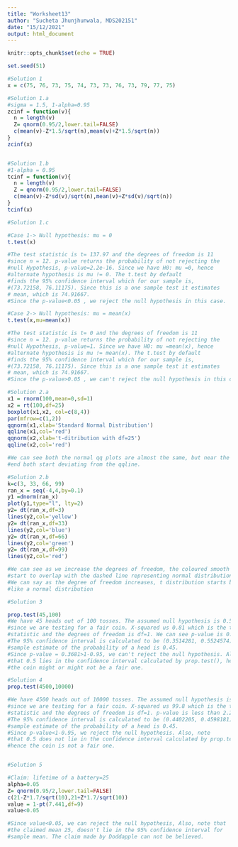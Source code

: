 ---
title: "Worksheet13"
author: "Sucheta Jhunjhunwala, MDS202151"
date: "15/12/2021"
output: html_document
---

```{r setup, include=FALSE}
knitr::opts_chunk$set(echo = TRUE)
```

```{r,fig=T}
set.seed(51)

#Solution 1
x = c(75, 76, 73, 75, 74, 73, 73, 76, 73, 79, 77, 75)

#Solution 1.a
#sigma = 1.5, 1-alpha=0.95
zcinf = function(v){
  n = length(v)
  Z= qnorm(0.95/2,lower.tail=FALSE)
  c(mean(v)-Z*1.5/sqrt(n),mean(v)+Z*1.5/sqrt(n))
}
zcinf(x)


#Solution 1.b
#1-alpha = 0.95
tcinf = function(v){
  n = length(v)
  Z = qnorm(0.95/2,lower.tail=FALSE)
  c(mean(v)-Z*sd(v)/sqrt(n),mean(v)+Z*sd(v)/sqrt(n))
}
tcinf(x)

#Solution 1.c

#Case 1-> Null hypothesis: mu = 0
t.test(x)

#The test statistic is t= 137.97 and the degrees of freedom is 11 
#since n = 12. p-value returns the probability of not rejecting the 
#null Hypothesis, p-value=2.2e-16. Since we have H0: mu =0, hence 
#alternate hypothesis is mu != 0. The t.test by default 
#finds the 95% confidence interval which for our sample is, 
#(73.72158, 76.11175). Since this is a one sample test it estimates
# mean, which is 74.91667.
#Since the p-value<0.05 , we reject the null hypothesis in this case.

#Case 2-> Null hypothesis: mu = mean(x)
t.test(x,mu=mean(x))

#The test statistic is t= 0 and the degrees of freedom is 11 
#since n = 12. p-value returns the probability of not rejecting the 
#null Hypothesis, p-value=1. Since we have H0: mu =mean(x), hence 
#alternate hypothesis is mu != mean(x). The t.test by default 
#finds the 95% confidence interval which for our sample is, 
#(73.72158, 76.11175). Since this is a one sample test it estimates
# mean, which is 74.91667. 
#Since the p-value>0.05 , we can't reject the null hypothesis in this case.

#Solution 2.a
x1 = rnorm(100,mean=0,sd=1)
x2 = rt(100,df=25)
boxplot(x1,x2, col=c(8,4))
par(mfrow=c(1,2))
qqnorm(x1,xlab='Standard Normal Distribution')
qqline(x1,col='red')
qqnorm(x2,xlab='t-ditribution with df=25')
qqline(x2,col='red')

#We can see both the normal qq plots are almost the same, but near the
#end both start deviating from the qqline.
```

```{r,fig=T}

#Solution 2.b
k=c(3, 33, 66, 99)
ran_x = seq(-4,4,by=0.1)
y1 =dnorm(ran_x)
plot(y1,type="l", lty=2)
y2= dt(ran_x,df=3)
lines(y2,col='yellow')
y2= dt(ran_x,df=33)
lines(y2,col='blue')
y2= dt(ran_x,df=66)
lines(y2,col='green')
y2= dt(ran_x,df=99)
lines(y2,col='red')

#We can see as we increase the degrees of freedom, the coloured smooth lines 
#start to overlap with the dashed line representing normal distribution.
#We can say as the degree of freedom increases, t distribution starts behaving 
#like a normal distribution

#Solution 3

prop.test(45,100)
#We have 45 heads out of 100 tosses. The assumed null hypothesis is 0.5,
#since we are testing for a fair coin. X-squared us 0.81 which is the test 
#statistic and the degrees of freedom is df=1. We can see p-value is 0.3681.
#The 95% confidence interval is calculated to be (0.3514281, 0.5524574) and the
#sample estimate of the probability of a head is 0.45.
#Since p-value = 0.3681>1-0.95, we can't reject the null hypothesis. Also, note
#that 0.5 lies in the confidence interval calculated by prop.test(), hence
#the coin might or might not be a fair one.

#Solution 4
prop.test(4500,10000)

#We have 4500 heads out of 10000 tosses. The assumed null hypothesis is 0.5,
#since we are testing for a fair coin. X-squared us 99.8 which is the test 
#statistic and the degrees of freedom is df=1. p-value is less than 2.2e-16.
#The 95% confidence interval is calculated to be (0.4402205, 0.4598181) and the
#sample estimate of the probability of a head is 0.45.
#Since p-value<1-0.95, we reject the null hypothesis. Also, note
#that 0.5 does not lie in the confidence interval calculated by prop.test(), 
#hence the coin is not a fair one.


#Solution 5

#Claim: lifetime of a battery=25
alpha=0.05
Z= qnorm(0.95/2,lower.tail=FALSE)
c(21-Z*1.7/sqrt(10),21+Z*1.7/sqrt(10))
value = 1-pt(7.441,df=9)
value<0.05

#Since value<0.05, we can reject the null hypothesis, Also, note that
#the claimed mean 25, doesn't lie in the 95% confidence interval for 
#sample mean. The claim made by Doddapple can not be believed.


```